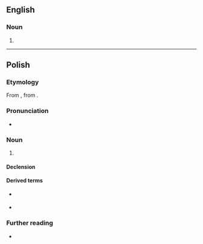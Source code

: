 ==English==

===Noun===
{{head|en|misspelling}}

# {{misspelling of|spasm|lang=en}}

----

==Polish==
{{wp|lang=pl}}

===Etymology===
From {{bor|pl|la|spasmus}}, from {{der|pl|grc|σπασμός}}.

===Pronunciation===
* {{pl-IPA}}

===Noun===
{{pl-noun|m-in}}

# {{lb|pl|medicine}} {{l|en|spasm}}

====Declension====
{{pl-decl-noun-m-in}}

====Derived terms====
* {{q|adjective}} {{l|pl|spazmatyczny}}
* {{q|adverb}} {{l|pl|spazmatycznie}}

===Further reading===
* {{R:PWN}}